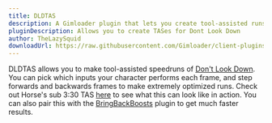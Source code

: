 ```yaml
---
title: DLDTAS
description: A Gimloader plugin that lets you create tool-assisted runs of Don't Look Down
pluginDescription: Allows you to create TASes for Dont Look Down
author: TheLazySquid
downloadUrl: https://raw.githubusercontent.com/Gimloader/client-plugins/main/plugins/DLDTAS/build/DLDTAS.js
---
```



<DesyncWarning />

DLDTAS allows you to make tool-assisted speedruns of [Don't Look Down](https://gimkit.wiki/wiki/Don%27t_Look_Down). You can pick which inputs your character performs each frame, and step forwards and backwards frames to make extremely optimized runs. Check out Horse's sub 3:30 TAS [here](https://www.youtube.com/watch?v=Id8OSRNOygk) to see what this can look like in action. You can also pair this with the [BringBackBoosts](/Gimloader/plugins/bringbackboosts) plugin to get much faster results.

<ButtonInstall client:only="svelte" name="DLDTAS" url="https://raw.githubusercontent.com/Gimloader/client-plugins/main/plugins/DLDTAS/build/DLDTAS.js" />